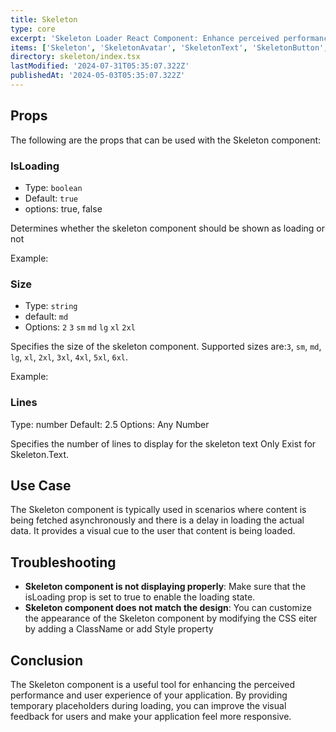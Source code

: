 ```yaml
---
title: Skeleton
type: core
excerpt: 'Skeleton Loader React Component: Enhance perceived performance and reduce loading anxiety with this customizable component.'
items: ['Skeleton', 'SkeletonAvatar', 'SkeletonText', 'SkeletonButton', 'SkeletonBox']
directory: skeleton/index.tsx
lastModified: '2024-07-31T05:35:07.322Z'
publishedAt: '2024-05-03T05:35:07.322Z'
---
```


## Props

The following are the props that can be used with the Skeleton component:

### IsLoading

- Type: `boolean`
- Default: `true`
- options: true, false

Determines whether the skeleton component should be shown as loading or not

Example:

### Size

- Type: `string`
- default: `md`
- Options: `2` `3` `sm` `md` `lg` `xl` `2xl`

Specifies the size of the skeleton component. Supported sizes are:`3`, `sm`, `md`, `lg`, `xl`, `2xl`, `3xl`, `4xl`, `5xl`, `6xl`.

Example:

### Lines

Type: number
Default: 2.5
Options: Any Number

Specifies the number of lines to display for the skeleton text Only Exist for Skeleton.Text.

## Use Case

The Skeleton component is typically used in scenarios where content is being fetched asynchronously and there is a delay in loading the actual data. It provides a visual cue to the user that content is being loaded.

## Troubleshooting

- **Skeleton component is not displaying properly**: Make sure that the isLoading prop is set to true to enable the loading state.
- **Skeleton component does not match the design**: You can customize the appearance of the Skeleton component by modifying the CSS eiter by adding a ClassName or add Style property

## Conclusion

The Skeleton component is a useful tool for enhancing the perceived performance and user experience of your application. By providing temporary placeholders during loading, you can improve the visual feedback for users and make your application feel more responsive.
